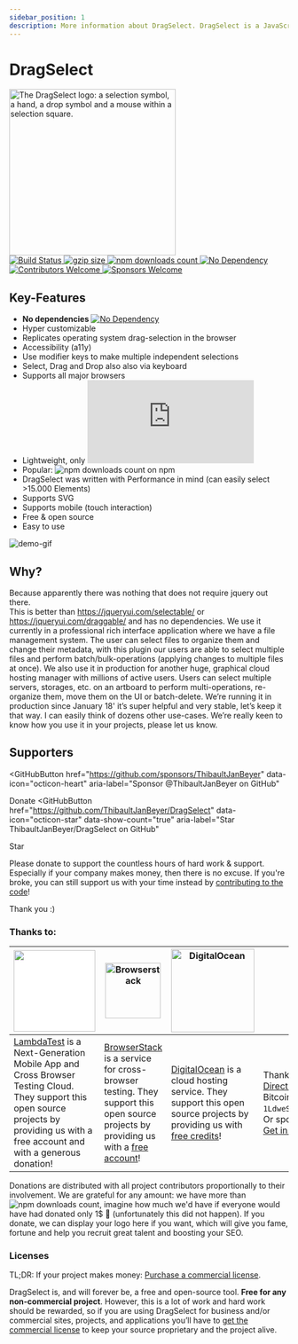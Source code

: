 ```yaml
---
sidebar_position: 1
description: More information about DragSelect. DragSelect is a JavaScript library that allows you to select elements by dragging a rectangle over them and allows you to drag the selected elements around. It is a lightweight alternative to jQuery UI's selectable and draggable widgets.
---
```



# DragSelect

<picture>
  <source
    media="(prefers-color-scheme: light)"
    srcset="https://dragselect.com/img/dragselect-logo.png"
  />
  <source
    media="(prefers-color-scheme: dark)"
    srcset="https://dragselect.com/img/dragselect-logo-alt.png"
  />
  <img
    alt="The DragSelect logo: a selection symbol, a hand, a drop symbol and a mouse within a selection square."
    width="300"
    src="https://dragselect.com/img/dragselect-logo.png"
  />
</picture>
<br />
<a href="https://github.com/ThibaultJanBeyer/DragSelect/actions">
  <img
    alt="Build Status"
    src="https://github.com/ThibaultJanBeyer/DragSelect/actions/workflows/github-actions-build.yml/badge.svg"
  />
</a> <a href="https://unpkg.com/dragselect@latest/dist/ds.min.js">
  <img
    alt="gzip size"
    src="https://img.badgesize.io/https://dragselect.com/ds.min.js?compression=gzip"
  />
</a> <a href="https://www.npmjs.com/package/dragselect">
  <img
    alt="npm downloads count"
    src="https://img.shields.io/npm/dt/dragselect.svg"
  />
</a> <a href="https://github.com/ThibaultJanBeyer/DragSelect/blob/master/DragSelect/package.json">
  <img
    alt="No Dependency"
    src="https://img.shields.io/badge/dependencies-none-informational"
  />
</a> <a href="https://github.com/ThibaultJanBeyer/DragSelect/blob/master/CONTRIBUTING.md">
  <img
    alt="Contributors Welcome"
    src="https://img.shields.io/badge/contributors-welcome-blueviolet"
  />
</a> <a href="https://github.com/sponsors/ThibaultJanBeyer">
  <img
    alt="Sponsors Welcome"
    src="https://img.shields.io/badge/sponsors-welcome-blueviolet"
  />
</a>

## Key-Features

- **No dependencies** [![No Dependency](https://img.shields.io/badge/dependencies-none-informational)](https://github.com/ThibaultJanBeyer/DragSelect/blob/master/package.json)
- Hyper customizable
- Replicates operating system drag-selection in the browser
- Accessibility (a11y)
- Use modifier keys to make multiple independent selections
- Select, Drag and Drop also also via keyboard
- Supports all major browsers
- Lightweight, only ![gzip size](https://img.badgesize.io/https://dragselect.com/ds.min.js?compression=gzip)
- Popular: ![npm downloads count](https://img.shields.io/npm/dt/dragselect.svg) on npm
- DragSelect was written with Performance in mind (can easily select >15.000 Elements)
- Supports SVG
- Supports mobile (touch interaction)
- Free & open source
- Easy to use

![demo-gif](/img/dragselect.gif)

## Why?

Because apparently there was nothing that does not require jquery out there.  
This is better than https://jqueryui.com/selectable/ or https://jqueryui.com/draggable/ and has no dependencies.
We use it currently in a professional rich interface application where we have a file management system. The user can select files to organize them and change their metadata, with this plugin our users are able to select multiple files and perform batch/bulk-operations (applying changes to multiple files at once). We also use it in production for another huge, graphical cloud hosting manager with millions of active users. Users can select multiple servers, storages, etc. on an artboard to perform multi-operations, re-organize them, move them on the UI or batch-delete. We’re running it in production since January 18' it’s super helpful and very stable, let’s keep it that way. I can easily think of dozens other use-cases. We’re really keen to know how you use it in your projects, please let us know.

## Supporters

<GitHubButton
  href="https://github.com/sponsors/ThibaultJanBeyer"
  data-icon="octicon-heart"
  aria-label="Sponsor @ThibaultJanBeyer on GitHub"
>
  Donate
</GitHubButton> <GitHubButton
  href="https://github.com/ThibaultJanBeyer/DragSelect"
  data-icon="octicon-star"
  data-show-count="true"
  aria-label="Star ThibaultJanBeyer/DragSelect on GitHub"
>
  Star
</GitHubButton>

Please donate to support the countless hours of hard work & support. Especially if your company makes money, then there is no excuse.
If you're broke, you can still support us with your time instead by [contributing to the code](https://github.com/ThibaultJanBeyer/DragSelect/blob/master/CONTRIBUTING.md)!

Thank you :)

### Thanks to:

| <a href="https://www.lambdatest.com/" target="_blank"><img src="https://www.lambdatest.com/support/img/logo.svg" style="background:white" width="147px" /></a>                                                      | <a href="https://www.browserstack.com/"><img src="https://cdn.worldvectorlogo.com/logos/browserstack.svg" alt="Browserstack" width="100px" /></a>                                                             | <a href="https://www.digitalocean.com/"><img src="https://opensource.nyc3.cdn.digitaloceanspaces.com/attribution/assets/SVG/DO_Logo_vertical_blue.svg" alt="DigitalOcean" width="150px" /></a>                       | [You?](https://github.com/sponsors/ThibaultJanBeyer)                                                                                                                                                                                                                                                                                |
| ------------------------------------------------------------------------------------------------------------------------------------------------------------------------------------------------------------------- | ------------------------------------------------------------------------------------------------------------------------------------------------------------------------------------------------------------- | -------------------------------------------------------------------------------------------------------------------------------------------------------------------------------------------------------------------- | ----------------------------------------------------------------------------------------------------------------------------------------------------------------------------------------------------------------------------------------------------------------------------------------------------------------------------------- |
| [LambdaTest](https://www.lambdatest.com/) is a Next-Generation Mobile App and Cross Browser Testing Cloud. They support this open source projects by providing us with a free account and with a generous donation! | [BrowserStack](https://www.browserstack.com/) is a service for cross-browser testing. They support this open source projects by providing us with a [free account](https://www.browserstack.com/open-source)! | [DigitalOcean](https://www.digitalocean.com/) is a cloud hosting service. They support this open source projects by providing us with [free credits](https://www.digitalocean.com/open-source/credits-for-projects)! | Thank and support us by making a [Direct Donation to DragSelect](https://www.blockchain.com/btc/address/1LdweSpjgSeJC8XxX3swrohBMBLUzg6cmC) (via Bitcoin: `1LdweSpjgSeJC8XxX3swrohBMBLUzg6cmC`). Or sponsor via [GitHub Sponsors](https://github.com/sponsors/ThibaultJanBeyer) or [Get in touch](mailto:thibault.beyer@gmail.com). |

Donations are distributed with all project contributors proportionally to their involvement. We are grateful for any amount: we have more than ![npm downloads count](https://img.shields.io/npm/dt/dragselect.svg), imagine how much we'd have if everyone would have had donated only 1$ 🤩 (unfortunately this did not happen). If you donate, we can display your logo here if you want, which will give you fame, fortune and help you recruit great talent and boosting your SEO.

### Licenses

TL;DR: If your project makes money: <a href="/licenses">Purchase a commercial license</a>.

DragSelect is, and will forever be, a free and open-source tool. <strong>Free for any non-commercial project</strong>. However, this is a lot of work and hard work should be rewarded, so if you are using DragSelect for business and/or commercial sites, projects, and applications you’ll have to <a href="/licenses">get the commercial license</a> to keep your source proprietary and the project alive.
